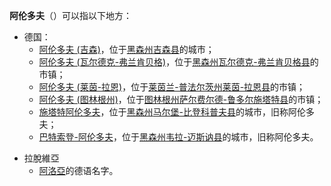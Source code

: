 '''阿伦多夫'''（{{lang|de|Allendorf}}）可以指以下地方：

*德国：
**[[阿伦多夫_(黑森州)|阿伦多夫 (吉森)]]，位于[[黑森州|黑森州]][[吉森县|吉森县]]的城市；
**[[阿伦多夫_(瓦尔德克-弗兰肯贝格)|阿伦多夫 (瓦尔德克-弗兰肯贝格)]]，位于[[黑森州|黑森州]][[瓦尔德克-弗兰肯贝格县|瓦尔德克-弗兰肯贝格县]]的市镇；
**[[阿伦多夫_(莱茵-拉恩)|阿伦多夫 (莱茵-拉恩)]]，位于[[莱茵兰-普法尔茨州|莱茵兰-普法尔茨州]][[莱茵-拉恩县|莱茵-拉恩县]]的市镇；
**[[阿伦多夫_(图林根州)|阿伦多夫 (图林根州)]]，位于[[图林根州|图林根州]][[萨尔费尔德-鲁多尔施塔特县|萨尔费尔德-鲁多尔施塔特县]]的市镇；
**[[施塔特阿伦多夫|施塔特阿伦多夫]]，位于[[黑森州|黑森州]][[马尔堡-比登科普夫县|马尔堡-比登科普夫县]]的城市，旧称阿伦多夫；
**[[巴特索登-阿伦多夫|巴特索登-阿伦多夫]]，位于[[黑森州|黑森州]][[韦拉-迈斯讷县|韦拉-迈斯讷县]]的城市，旧称阿伦多夫。

*拉脫維亞
**[[阿洛亞|阿洛亞]]的德语名字。

{{geodis}}
